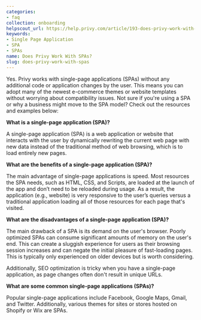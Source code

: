 ```yaml
---
categories:
- faq
collection: onboarding
helpscout_url: https://help.privy.com/article/193-does-privy-work-with-spas
keywords:
- Single Page Application
- SPA
- SPAs
name: Does Privy Work With SPAs?
slug: does-privy-work-with-spas
---
```

Yes. Privy works with single-page applications (SPAs) without any additional
code or application changes by the user. This means you can adopt many of the
newest e-commerce themes or website templates without worrying about
compatibility issues. Not sure if you're using a SPA or why a business might
move to the SPA model? Check out the resources and examples below:

**What is a single-page application (SPA)?**

A single-page application (SPA) is a web application or website that interacts
with the user by dynamically rewriting the current web page with new data
instead of the traditional method of web browsing, which is to load entirely
new pages.

**What are the benefits of a single-page application (SPA)?**

The main advantage of single-page applications is speed. Most resources the
SPA needs, such as HTML, CSS, and Scripts, are loaded at the launch of the app
and don’t need to be reloaded during usage. As a result, the application
(e.g., website) is very responsive to the user’s queries versus a traditional
application loading all of those resources for each page that's visited.

**What are the disadvantages of a single-page application (SPA)?**

The main drawback of a SPA is its demand on the user's browser. Poorly
optimized SPAs can consume significant amounts of memory on the user's end.
This can create a sluggish experience for users as their browsing session
increases and can negate the initial pleasure of fast-loading pages. This is
typically only experienced on older devices but is worth considering.

Additionally, SEO optimization is tricky when you have a single-page
application, as page changes often don't result in unique URLs.

**What are some common single-page applications (SPAs)?**

Popular single-page applications include Facebook, Google Maps, Gmail, and
Twitter. Additionally, various themes for sites or stores hosted on Shopify or
Wix are SPAs.

